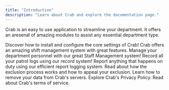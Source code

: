 ```yaml
---
title: "Introduction"
description: "Learn about Crab and explore the documentation page."
---
```


Crab is an easy to use application to streamline your department. It offers an aresenal of amazing modules to assist any essential department type.

<CardGroup cols={3}>
<Card title="Installation" icon="download" href="installation">
  Discover how to install and configure the core settings of Crab!
</Card>
<Card title="Shift Management" icon="clock" href="/modules/shift-mgmt">
  Crab offers an amazing shift management system with great features.
</Card>
<Card title="Staff Management" icon="id-badge" href="/modules/staff-mgmt">
  Manage your department personnel with our great Staff Management system!
</Card>
<Card title="Record Logging" icon="clipboard" href="/modules/records">
  Record all your patrol logs using our record system!
</Card>
<Card title="Report Logging" icon="file-export" href="/modules/reports">
  Report anything that happens on duty using our efficient report logging system.
</Card>
<Card title="Exclusion" icon="gavel" href="/legal/exclusion">
  Read about how the exclusion process works and how to appeal your exclusion.
</Card>
<Card title="Data Removal" icon="server" href="/legal/data-removal">
  Learn how to remove your data from Crab's servers.
</Card>
<Card title="Privacy Policy" icon="eye" href="https://cdn.tropicalsys.com/tropica/privacy.pdf" arrow="true" cta="Click here">
  Explore Crab's Privacy Policy.
</Card>
<Card title="Terms of Service" icon="user" href="https://cdn.tropicalsys.com/tropica/terms.pdf" arrow="true" cta="Click here">
  Read about Crab's terms of service.
</Card>
</CardGroup>
